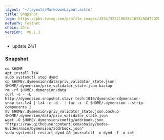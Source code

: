 ```yaml
---
layout: '~/layouts/MarkdownLayout.astro'
title: Snapshot
logo: https://pbs.twimg.com/profile_images/1594732521962541058/NGdT4O2k_400x400.jpg
network: Testnet
chain: 35-c
version:  v0.1.1
---
```

- update 24/1


### Snapshot
```
cd $HOME
apt install lz4
sudo systemctl stop dymd
cp $HOME/.dymension/data/priv_validator_state.json $HOME/.dymension/priv_validator_state.json.backup
rm -rf $HOME/.dymension/data
curl -o - -L http://dymension.snapshot.stavr.tech:1019/dymension/dymension-snap.tar.lz4 | lz4 -c -d - | tar -x -C $HOME/.dymension --strip-components 2
mv $HOME/.dymension/priv_validator_state.json.backup $HOME/.dymension/data/priv_validator_state.json
wget -O $HOME/.dymension/config/addrbook.json "https://raw.githubusercontent.com/obajay/nodes-Guides/main/Dymension/addrbook.json"
sudo systemctl restart dymd && journalctl -u dymd -f -o cat
```

